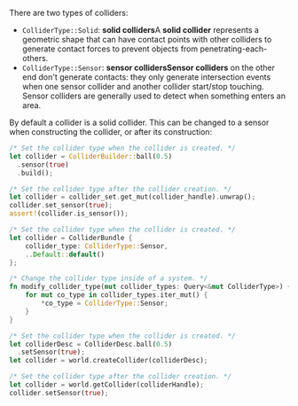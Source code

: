 
There are two types of colliders:
- <notjs>`ColliderType::Solid`: **solid colliders**</notjs><js>A **solid collider**</js> represents a geometric shape
  that can have contact points with other colliders to generate contact forces to prevent objects from
  penetrating-each-others.
- <notjs>`ColliderType::Sensor`: **sensor colliders**</notjs><js>**Sensor colliders**</js> on the other end don't
  generate contacts: they only generate intersection events when one sensor collider and another collider start/stop
  touching. Sensor colliders are generally used to detect when something enters an area.

By default a collider is a solid collider. This can be changed to a sensor when constructing the collider, or after its
construction:

<rapier>

```rust
/* Set the collider type when the collider is created. */
let collider = ColliderBuilder::ball(0.5)
  .sensor(true)
  .build();
```
```rust
/* Set the collider type after the collider creation. */
let collider = collider_set.get_mut(collider_handle).unwrap();
collider.set_sensor(true);
assert!(collider.is_sensor());
```

</rapier>
<bevy>

```rust
/* Set the collider type when the collider is created. */
let collider = ColliderBundle {
    collider_type: ColliderType::Sensor,
    ..Default::default()
};
```
```rust
/* Change the collider type inside of a system. */
fn modify_collider_type(mut collider_types: Query<&mut ColliderType>) {
    for mut co_type in collider_types.iter_mut() {
        *co_type = ColliderType::Sensor;
    }
}
```

</bevy>
<js>

```rust
/* Set the collider type when the collider is created. */
let colliderDesc = ColliderDesc.ball(0.5)
  .setSensor(true);
let collider = world.createCollider(colliderDesc);
```
```rust
/* Set the collider type after the collider creation. */
let collider = world.getCollider(colliderHandle);
collider.setSensor(true);
```

</js>
